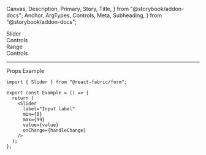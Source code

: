   Canvas,
  Description,
  Primary,
  Story,
  Title,
} from "@storybook/addon-docs";
  Anchor,
  ArgTypes,
  Controls,
  Meta,
  Subheading,
} from "@storybook/addon-docs";

<Meta of={SliderStories} />

<Title>Sliders</Title>

<Anchor storyId="slider">
  <div className="hidden-anchor">
    <Subheading>Slider</Subheading>
  </div>
</Anchor>

<Description of={Slider} />

<Primary />

<Collapsable className="control-panel">
  <div>Controls</div>
  <Controls of={SliderStories._Slider} />
</Collapsable>

<Anchor storyId="Range">
  <Subheading>Range</Subheading>
</Anchor>
<Description of={RangeSlider} />
<Canvas withToolbar of={RangeStories._Range} />
<Collapsable className="control-panel">
  <div>Controls</div>
  <Controls of={RangeStories._Range} />
</Collapsable>

<hr />

<Anchor storyId="props">
  <Subheading>Props</Subheading>
</Anchor>

<ArgTypes sort="requiredFirst" />

<Anchor storyId="sample">
  <Subheading>Example</Subheading>
</Anchor>

```tsx
import { Slider } from "@react-fabric/form";

export const Example = () => {
  return (
    <Slider
      label="Input label"
      min={0}
      max={99}
      value={value}
      onChange={handleChange}
    />
  );
};
```

